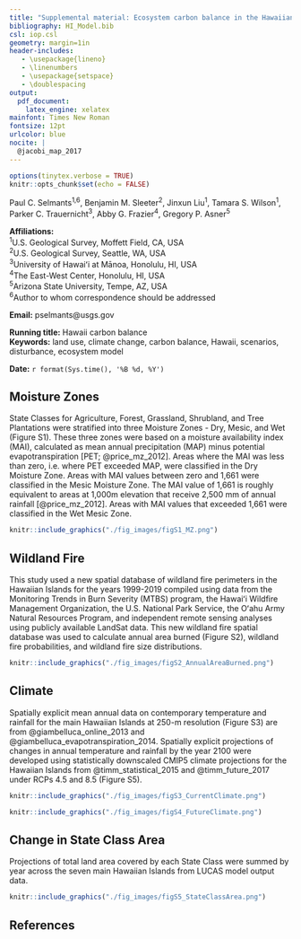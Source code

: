 ```yaml
---
title: "Supplemental material: Ecosystem carbon balance in the Hawaiian Islands under different scenarios of future climate and land use change"
bibliography: HI_Model.bib
csl: iop.csl
geometry: margin=1in
header-includes:
   - \usepackage{lineno}
   - \linenumbers
   - \usepackage{setspace}
   - \doublespacing
output: 
  pdf_document: 
    latex_engine: xelatex
mainfont: Times New Roman
fontsize: 12pt
urlcolor: blue
nocite: |
  @jacobi_map_2017
---
```


```r
options(tinytex.verbose = TRUE)
knitr::opts_chunk$set(echo = FALSE)
```
\centering
Paul C. Selmants^1,6^, Benjamin M. Sleeter^2^,  Jinxun Liu^1^, Tamara S. Wilson^1^,  
Parker C. Trauernicht^3^, Abby G. Frazier^4^, Gregory P. Asner^5^  

\raggedright
**Affiliations:**  
^1^U.S. Geological Survey, Moffett Field, CA, USA   
^2^U.S. Geological Survey, Seattle, WA, USA  
^3^University of Hawaiʻi at Mānoa, Honolulu, HI, USA  
^4^The East-West Center, Honolulu, HI, USA  
^5^Arizona State University, Tempe, AZ, USA  
^6^Author to whom correspondence should be addressed  
  

**Email:** pselmants@usgs.gov  

**Running title:** Hawaii carbon balance  
**Keywords:** land use, climate change, carbon balance, Hawaii, scenarios, disturbance, ecosystem model  
  
  
**Date:** `r format(Sys.time(), '%B %d, %Y')`  
   

\pagebreak

## Moisture Zones

State Classes for Agriculture, Forest, Grassland, Shrubland, and Tree Plantations were stratified into three Moisture Zones - Dry, Mesic, and Wet (Figure S1). These three zones were based on a moisture availability index (MAI), calculated as mean annual precipitation (MAP) minus potential evapotranspiration [PET; @price_mz_2012]. Areas where the MAI was less than zero, i.e. where PET exceeded MAP, were classified in the Dry Moisture Zone. Areas with MAI values between zero and 1,661 were classified in the Mesic Moisture Zone. The MAI value of 1,661 is roughly equivalent to areas at 1,000m elevation that receive 2,500 mm of annual rainfall [@price_mz_2012]. Areas with MAI values that exceeded 1,661 were classified in the Wet Mesic Zone.

```r
knitr::include_graphics("./fig_images/figS1_MZ.png")
```

## Wildland Fire

This study used a new spatial database of wildland fire perimeters in the Hawaiian Islands for the years 1999-2019 compiled using data from the Monitoring Trends in Burn Severity (MTBS) program, the Hawaiʻi Wildfire Management Organization, the U.S. National Park Service, the Oʻahu Army Natural Resources Program, and independent remote sensing analyses using publicly available LandSat data. This new wildland fire spatial database was used to calculate annual area burned (Figure S2), wildland fire probabilities, and wildland fire size distributions.

```r
knitr::include_graphics("./fig_images/figS2_AnnualAreaBurned.png")
```

## Climate

Spatially explicit mean annual data on contemporary temperature and rainfall for the main Hawaiian Islands at 250-m resolution (Figure S3) are from @giambelluca_online_2013 and @giambelluca_evapotranspiration_2014. Spatially explicit projections of changes in annual temperature and rainfall by the year 2100 were developed using statistically downscaled CMIP5 climate projections for the Hawaiian Islands from @timm_statistical_2015 and @timm_future_2017 under RCPs 4.5 and 8.5 (Figure S5). 

```r
knitr::include_graphics("./fig_images/figS3_CurrentClimate.png")
```
 

```r
knitr::include_graphics("./fig_images/figS4_FutureClimate.png")
```

## Change in State Class Area

Projections of total land area covered by each State Class were summed by year across the seven main Hawaiian Islands from LUCAS model output data.

```r
knitr::include_graphics("./fig_images/figS5_StateClassArea.png")
```

## References